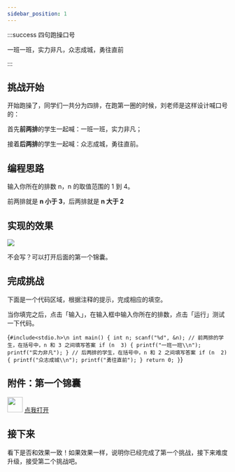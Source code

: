 ```yaml
---
sidebar_position: 1
---
```


:::success 四句跑操口号

一班一班，实力非凡，众志成城，勇往直前

:::

## 挑战开始

开始跑操了，同学们一共分为四排，在跑第一圈的时候，刘老师是这样设计喊口号的：

首先**前两排**的学生一起喊：一班一班，实力非凡；

接着**后两排**的学生一起喊：众志成城，勇往直前。

## 编程思路

输入你所在的排数 n，n 的取值范围的 1 到 4。

前两排就是 **n 小于 3**，后两排就是 **n 大于 2**

## 实现的效果

![](./img/第一圈效果.gif)

不会写？可以打开后面的第一个锦囊。

## 完成挑战

下面是一个代码区域，根据注释的提示，完成相应的填空。

当你填完之后，点击「输入」，在输入框中输入你所在的排数，点击「运行」测试一下代码。

<Editor language="c" showInput>{`#include<stdio.h>\n
int main()
{
    int n;
    scanf("%d", &n);
    // 前两排的学生，在括号中，n 和 3 之间填写答案
    if (n  3) {
        printf("一班一班\\n");
        printf("实力非凡");
    }
    // 后两排的学生，在括号中，n 和 2 之间填写答案
    if (n  2) {
        printf("众志成城\\n");
        printf("勇往直前");
    }
    return 0;
}`}</Editor>

## 附件：第一个锦囊


<div class="container">
  <div class="row">
    <img src={jinnang} width="35" />
    <a
      class="button button--primary margin-left--sm"
      href="/clang/relational-operator/大于和小于"
      target="_blank"
    >
      点我打开
    </a>
  </div>
</div>

## 接下来

看下是否和效果一致！如果效果一样，说明你已经完成了第一个挑战，接下来难度升级，接受第二个挑战吧。
